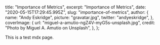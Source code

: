 
  title: "Importance of Metrics",
  excerpt: "Importance of Metrics",
  date: "2020-05-15T17:29:45.995Z",
  slug: "importance-of-metrics",
  author: {
    name: "Andy Eskridge",
    picture: "gravatar.jpg",
    twitter: "andyeskridge",
  },
  coverImage: {
    url: "miguel-a-amutio-ngZ4V-myG5s-unsplash.jpg",
    credit: "Photo by Miguel A. Amutio on Unsplash",
  },
};


This is a test mdx page.
